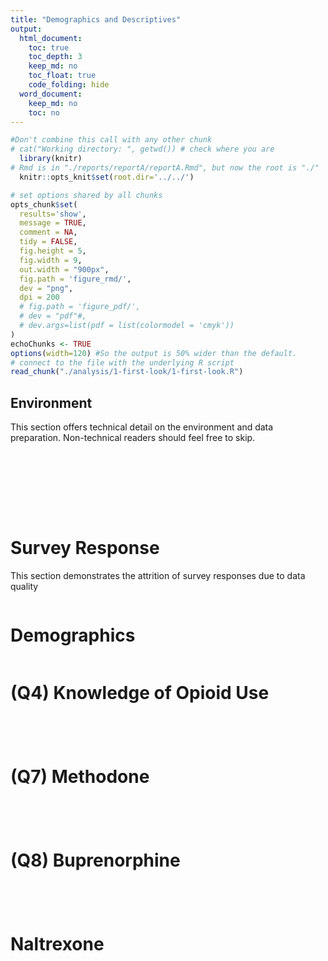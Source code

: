 ```yaml
---
title: "Demographics and Descriptives"
output:
  html_document:
    toc: true
    toc_depth: 3
    keep_md: no
    toc_float: true
    code_folding: hide
  word_document:
    keep_md: no
    toc: no
---
```


<!-- These two chunks should be added in the beginning of every .Rmd that you want to source an .R script -->
<!--  The 1st mandatory chunck  -->
<!--  Set the working directory to the repository's base directory -->
```r
#Don't combine this call with any other chunk 
# cat("Working directory: ", getwd()) # check where you are
  library(knitr)
# Rmd is in "./reports/reportA/reportA.Rmd", but now the root is "./"
  knitr::opts_knit$set(root.dir='../../') 
```

<!--  The 2nd mandatory chunck  -->
<!-- Set the report-wide options, and point to the external code file. -->
```r
# set options shared by all chunks
opts_chunk$set(
  results='show', 
  message = TRUE,
  comment = NA, 
  tidy = FALSE,
  fig.height = 5, 
  fig.width = 9, 
  out.width = "900px",
  fig.path = 'figure_rmd/',     
  dev = "png",
  dpi = 200
  # fig.path = 'figure_pdf/',     
  # dev = "pdf"#,
  # dev.args=list(pdf = list(colormodel = 'cmyk'))
)
echoChunks <- TRUE
options(width=120) #So the output is 50% wider than the default.
# connect to the file with the underlying R script  
read_chunk("./analysis/1-first-look/1-first-look.R") 
```

## Environment 
This section offers technical detail on the environment and data preparation. Non-technical readers should feel free to skip. 
```r
```

```r
```

```r
```

```r
```

```r
```

```r
```

```r
```

```r
```

# Survey Response
This section demonstrates the attrition of survey responses due to data quality
```r
```

# Demographics
```r
```

# (Q4) Knowledge of Opioid Use
```r
```

```r
```

```r
```

```r
```

# (Q7) Methodone
```r
```

```r
```

```r
```

```r
```

# (Q8) Buprenorphine
```r
```

```r
```

```r
```

```r
```

# Naltrexone
```r
```

```r
```

```r
```

```r
```




